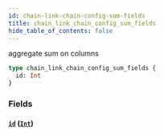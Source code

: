 ```yaml
---
id: chain-link-chain-config-sum-fields
title: chain_link_chain_config_sum_fields
hide_table_of_contents: false
---
```


aggregate sum on columns

```graphql
type chain_link_chain_config_sum_fields {
  id: Int
}
```

### Fields

#### [`id`](#) ([`Int`](/07-graphql/scalars/int))
